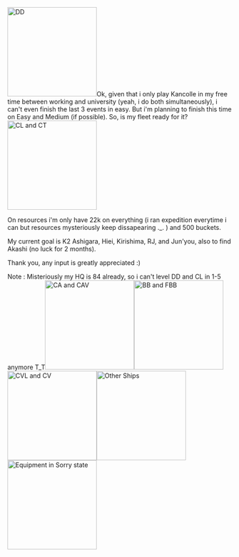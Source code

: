 [[File:Dd-shira.jpg|thumb|200px|DD]]Ok, given that i only play Kancolle in my free time between working and university (yeah, i do both simultaneously), i can't even finish the last 3 events in easy. But i'm planning to finish this time on Easy and Medium (if possible). So, is my fleet ready for it?[[File:Cl-shira.jpg|thumb|200px|CL and CT]]

On resources i'm only have 22k on everything (i ran expedition everytime i can but resources mysteriously keep dissapearing ._. ) and 500 buckets.

My current goal is K2 Ashigara, Hiei, Kirishima, RJ, and Jun'you, also to find Akashi (no luck for 2 months).

Thank you, any input is greatly appreciated :)



Note : Misteriously my HQ is 84 already, so i can't level DD and CL in 1-5 anymore T_T[[File:Ca-shira.jpg|thumb|200px|CA and CAV]][[File:Bb-shira.jpg|thumb|200px|BB and FBB]][[File:Cv-shira.jpg|thumb|200px|CVL and CV]][[File:Other-shira.jpg|thumb|200px|Other Ships]][[File:Eq-shira.jpg|thumb|200px|Equipment in Sorry state]]<ac_metadata title="Preparing for my first Medium event"> </ac_metadata>